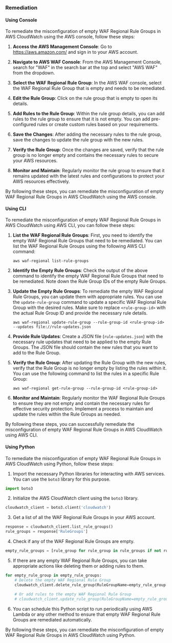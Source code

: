 ### Remediation

#### Using Console

To remediate the misconfiguration of empty WAF Regional Rule Groups in AWS CloudWatch using the AWS console, follow these steps:

1. **Access the AWS Management Console**: Go to https://aws.amazon.com/ and sign in to your AWS account.

2. **Navigate to AWS WAF Console**: From the AWS Management Console, search for "WAF" in the search bar at the top and select "AWS WAF" from the dropdown.

3. **Select the WAF Regional Rule Group**: In the AWS WAF console, select the WAF Regional Rule Group that is empty and needs to be remediated.

4. **Edit the Rule Group**: Click on the rule group that is empty to open its details.

5. **Add Rules to the Rule Group**: Within the rule group details, you can add rules to the rule group to ensure that it is not empty. You can add pre-configured rules or create custom rules based on your requirements.

6. **Save the Changes**: After adding the necessary rules to the rule group, save the changes to update the rule group with the new rules.

7. **Verify the Rule Group**: Once the changes are saved, verify that the rule group is no longer empty and contains the necessary rules to secure your AWS resources.

8. **Monitor and Maintain**: Regularly monitor the rule group to ensure that it remains updated with the latest rules and configurations to protect your AWS resources effectively.

By following these steps, you can remediate the misconfiguration of empty WAF Regional Rule Groups in AWS CloudWatch using the AWS console.

#### Using CLI

To remediate the misconfiguration of empty WAF Regional Rule Groups in AWS CloudWatch using AWS CLI, you can follow these steps:

1. **List the WAF Regional Rule Groups**: First, you need to identify the empty WAF Regional Rule Groups that need to be remediated. You can list the WAF Regional Rule Groups using the following AWS CLI command:
   ```
   aws waf-regional list-rule-groups
   ```

2. **Identify the Empty Rule Groups**: Check the output of the above command to identify the empty WAF Regional Rule Groups that need to be remediated. Note down the Rule Group IDs of the empty Rule Groups.

3. **Update the Empty Rule Groups**: To remediate the empty WAF Regional Rule Groups, you can update them with appropriate rules. You can use the `update-rule-group` command to update a specific WAF Regional Rule Group with the desired rules. Make sure to replace `<rule-group-id>` with the actual Rule Group ID and provide the necessary rule details.
   ```
   aws waf-regional update-rule-group --rule-group-id <rule-group-id> --updates file://rule-updates.json
   ```

4. **Provide Rule Updates**: Create a JSON file (`rule-updates.json`) with the necessary rule updates that need to be applied to the empty Rule Groups. The JSON file should contain the new rules that you want to add to the Rule Group.

5. **Verify the Rule Group**: After updating the Rule Group with the new rules, verify that the Rule Group is no longer empty by listing the rules within it. You can use the following command to list the rules in a specific Rule Group:
   ```
   aws waf-regional get-rule-group --rule-group-id <rule-group-id>
   ```

6. **Monitor and Maintain**: Regularly monitor the WAF Regional Rule Groups to ensure they are not empty and contain the necessary rules for effective security protection. Implement a process to maintain and update the rules within the Rule Groups as needed.

By following these steps, you can successfully remediate the misconfiguration of empty WAF Regional Rule Groups in AWS CloudWatch using AWS CLI.

#### Using Python

To remediate the misconfiguration of empty WAF Regional Rule Groups in AWS CloudWatch using Python, follow these steps:

1. Import the necessary Python libraries for interacting with AWS services. You can use the `boto3` library for this purpose.

```python
import boto3
```

2. Initialize the AWS CloudWatch client using the `boto3` library.

```python
cloudwatch_client = boto3.client('cloudwatch')
```

3. Get a list of all the WAF Regional Rule Groups in your AWS account.

```python
response = cloudwatch_client.list_rule_groups()
rule_groups = response['RuleGroups']
```

4. Check if any of the WAF Regional Rule Groups are empty.

```python
empty_rule_groups = [rule_group for rule_group in rule_groups if not rule_group['Rules']]
```

5. If there are any empty WAF Regional Rule Groups, you can take appropriate actions like deleting them or adding rules to them.

```python
for empty_rule_group in empty_rule_groups:
    # Delete the empty WAF Regional Rule Group
    cloudwatch_client.delete_rule_group(RuleGroupName=empty_rule_group['RuleGroupName'])
    
    # Or add rules to the empty WAF Regional Rule Group
    # cloudwatch_client.update_rule_group(RuleGroupName=empty_rule_group['RuleGroupName'], Rules=[...])
```

6. You can schedule this Python script to run periodically using AWS Lambda or any other method to ensure that empty WAF Regional Rule Groups are remediated automatically.

By following these steps, you can remediate the misconfiguration of empty WAF Regional Rule Groups in AWS CloudWatch using Python.

